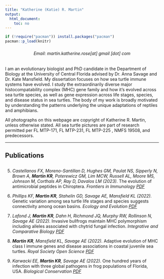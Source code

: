 ```yaml
---
title: "Katherine (Katie) R. Martin"
output:
  html_document:
    toc: no
---
```



```r
if (!require("pacman")) install.packages("pacman")
pacman::p_load(knitr)
```


###

   
<h6 style="text-align: center;" markdown="1">

Email: martin.katherine.rose[at] gmail [dot] com

</h6>     

I am an evolutionary biologist and PhD candidate in the Department of Biology at the University of Central Florida advised by Dr. Anna Savage and Dr. Kate Mansfield. My dissertation focuses on how sea turtle immune systems have evolved. I study the extraordinarily diverse major histocompatability complex (MHC) gene family and how it's evolved across sea turtle species, as well as gene expression across life stages, species, and disease status in sea turtles.
The body of my work is broadly motivated by understanding the patterns underlying the unique adaptations of reptiles and amphibians.


All photographs on this webpage are copyright of Katherine R. Martin, unless otherwise stated.
All sea turtle pictures are part of research permitted per FL MTP-171, FL MTP-231, FL MTP-225 , NMFS 19508, and predecessors.

----------------------------------

## Publications

<!-- <script type='text/javascript' src='https://d1bxh8uas1mnw7.cloudfront.net/assets/embed.js'></script> -->

##

5. _Castellanos FX, Moreno-Santillan D, Hughes GM, Paulat NS, Sipperly N, Brown A, **Martin KR**, Poterewicz GM, Lim MCW, Russell AL, Moore MS, Johnson M, Corthals AP, Ray D, Davalos LM  (2023)._ The evolution of antimicrobial peptides in Chiroptera. _Frontiers in Immunology_ [*PDF*](https://www.frontiersin.org/journals/immunology/articles/10.3389/fimmu.2023.1250229/full)
<!-- <div class='altmetric-embed' data-badge-popover="right" data-badge-type='medium-bar' data-doi="10.3389/fimmu.2023.1250229"></div> -->

4. _Phillips KF, **Martin KR**, Stahelin GD, Savage AE, Mansfield KL  (2022)._ Genetic variation among sea turtle life stages and species suggests connectivity among ocean basins. _Ecology and Evolution_ [*PDF*](https://onlinelibrary.wiley.com/doi/pdf/10.1002/ece3.9426)
<!-- <div class='altmetric-embed' data-badge-popover="right" data-badge-type='medium-bar' data-doi="10.1002/ece3.9426"></div> -->

3. _Lafond J, **Martin KR**, Dahn H, Richmond JQ, Murphy RW, Rollinson N, Savage AE   (2022)._ Invasive bullfrogs maintain MHC polymorphism including alleles associated with chytrid fungal infection. _Integrative and Comparative Biology_ [*PDF*](https://academic.oup.com/icb/article/62/2/262/6589410)
<!-- <div class='altmetric-embed' data-badge-popover="right" data-badge-type='medium-bar' data-doi="10.1093/icb/icac044"></div> -->

2. _**Martin KR**, Mansfield KL, Savage AE  (2022)._ Adaptive evolution of MHC class I immune genes and disease associations in coastal juvenile sea turtles. _Royal Society Open Science_ [*PDF*](https://royalsocietypublishing.org/doi/full/10.1098/rsos.211190)
<!-- <div class='altmetric-embed' data-badge-popover="right" data-badge-type='medium-bar' data-doi="10.1098/rsos.211190"></div> -->

1. _Karwacki EE, **Martin KR**, Savage AE (2022)._ One hundred years of infection with three global pathogens in frog populations of Florida, USA. _Biological Conservation_ [*PDF*]()
<!-- <div class='altmetric-embed' data-badge-popover="right" data-badge-type='medium-bar' data-doi="10.1016/j.biocon.2021.109088"></div> -->
